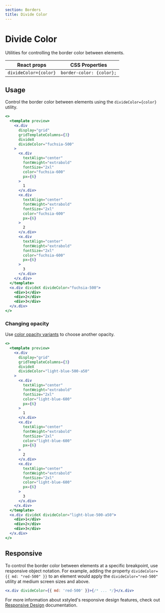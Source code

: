 ```yaml
---
section: Borders
title: Divide Color
---
```


# Divide Color

Utilities for controlling the border color between elements.

| React props           | CSS Properties           |
| --------------------- | ------------------------ |
| `divideColor={color}` | `border-color: {color};` |

## Usage

Control the border color between elements using the `divideColor={color}` utility.

```jsx preview color=fuchsia
<>
  <template preview>
    <x.div
      display="grid"
      gridTemplateColumns={3}
      divideX
      divideColor="fuchsia-500"
    >
      <x.div
        textAlign="center"
        fontWeight="extrabold"
        fontSize="2xl"
        color="fuchsia-600"
        px={6}
      >
        1
      </x.div>
      <x.div
        textAlign="center"
        fontWeight="extrabold"
        fontSize="2xl"
        color="fuchsia-600"
        px={6}
      >
        2
      </x.div>
      <x.div
        textAlign="center"
        fontWeight="extrabold"
        fontSize="2xl"
        color="fuchsia-600"
        px={6}
      >
        3
      </x.div>
    </x.div>
  </template>
  <x.div divideX divideColor="fuchsia-500">
    <div>1</div>
    <div>2</div>
    <div>3</div>
  </x.div>
</>
```

### Changing opacity

Use [color opacity variants](@TODO-link) to choose another opacity.

```jsx preview color=light-blue
<>
  <template preview>
    <x.div
      display="grid"
      gridTemplateColumns={3}
      divideX
      divideColor="light-blue-500-a50"
    >
      <x.div
        textAlign="center"
        fontWeight="extrabold"
        fontSize="2xl"
        color="light-blue-600"
        px={6}
      >
        1
      </x.div>
      <x.div
        textAlign="center"
        fontWeight="extrabold"
        fontSize="2xl"
        color="light-blue-600"
        px={6}
      >
        2
      </x.div>
      <x.div
        textAlign="center"
        fontWeight="extrabold"
        fontSize="2xl"
        color="light-blue-600"
        px={6}
      >
        3
      </x.div>
    </x.div>
  </template>
  <x.div divideX divideColor="light-blue-500-a50">
    <div>1</div>
    <div>2</div>
    <div>3</div>
  </x.div>
</>
```

## Responsive

To control the border color between elements at a specific breakpoint, use responsive object notation. For example, adding the property `divideColor={{ md: "red-500" }}` to an element would apply the `divideColor="red-500"` utility at medium screen sizes and above.

```jsx
<x.div divideColor={{ md: 'red-500' }}>{/* ... */}</x.div>
```

For more information about xstyled's responsive design features, check out [Responsive Design](@TODO-link) documentation.
